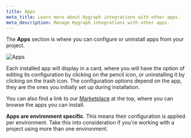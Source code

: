```yaml
---
title: Apps
meta_title: Learn more about Hygraph integrations with other apps.
meta_description: Manage Hygraph integrations with other apps.
---
```


The **Apps** section is where you can configure or uninstall apps from your project.

![Apps](/images/docs/getting-started/getting-started-apps.png)

Each installed app will display in a card, where you will have the option of editing its configuration by clicking on the pencil icon, or uninstalling it by clicking on the trash icon. The configuration options depend on the app, they are the ones you initially set up during installation.

You can also find a link to our [Marketplace](https://hygraph.com/marketplace) at the top, where you can browse the apps you can install.

<Card theme="warning">

**Apps are environment specific**. This means their configuration is applied per environment. Take this into consideration if you're working with a project using more than one environment.

</Card>
